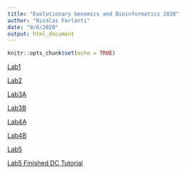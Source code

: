 ```yaml
---
title: "Evolutionary Genomics and Bioinformatics 2020"
author: "Nicolas Ferlanti"
date: "9/6/2020"
output: html_document
---
```


```r
knitr::opts_chunk$set(echo = TRUE)
```

[Lab1](Lab1.html)

[Lab2](Lab2.html)

[Lab3A](Lab3A.html)

[Lab3B](Lab3B.html)

[Lab4A](Lab4A.html)

[Lab4B](Lab4B.html)

[Lab5](Lab5.html)

[Lab5 Finished DC Tutorial](Lab-5-Finished-DC-Tutorial.html)






